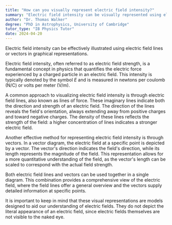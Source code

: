 ```yaml
---
title: "How can you visually represent electric field intensity?"
summary: "Electric field intensity can be visually represented using electric field lines or vectors in a diagram."
author: "Dr. Thomas Walker"
degree: "PhD in Astrophysics, University of Cambridge"
tutor_type: "IB Physics Tutor"
date: 2024-04-20
---
```


Electric field intensity can be effectively illustrated using electric field lines or vectors in graphical representations.

Electric field intensity, often referred to as electric field strength, is a fundamental concept in physics that quantifies the electric force experienced by a charged particle in an electric field. This intensity is typically denoted by the symbol $E$ and is measured in newtons per coulomb ($\text{N/C}$) or volts per meter ($\text{V/m}$).

A common approach to visualizing electric field intensity is through electric field lines, also known as lines of force. These imaginary lines indicate both the direction and strength of an electric field. The direction of the lines reveals the field's orientation, always extending away from positive charges and toward negative charges. The density of these lines reflects the strength of the field: a higher concentration of lines indicates a stronger electric field.

Another effective method for representing electric field intensity is through vectors. In a vector diagram, the electric field at a specific point is depicted by a vector. The vector's direction indicates the field's direction, while its length represents the magnitude of the field. This representation allows for a more quantitative understanding of the field, as the vector's length can be scaled to correspond with the actual field strength.

Both electric field lines and vectors can be used together in a single diagram. This combination provides a comprehensive view of the electric field, where the field lines offer a general overview and the vectors supply detailed information at specific points.

It is important to keep in mind that these visual representations are models designed to aid our understanding of electric fields. They do not depict the literal appearance of an electric field, since electric fields themselves are not visible to the naked eye.
    